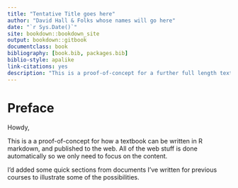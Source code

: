 ```yaml
--- 
title: "Tentative Title goes here"
author: "David Hall & Folks whose names will go here"
date: "`r Sys.Date()`"
site: bookdown::bookdown_site
output: bookdown::gitbook
documentclass: book
bibliography: [book.bib, packages.bib]
biblio-style: apalike
link-citations: yes
description: "This is a proof-of-concept for a further full length textbook."
---
```



# Preface {-}

Howdy, 

This is a a proof-of-concept for how a textbook can be written in R markdown, and published to the web. All of the web stuff is done automatically so we only need to focus on the content. 

I'd added some quick sections from documents I've written for previous courses to illustrate some of the possibilities. 
